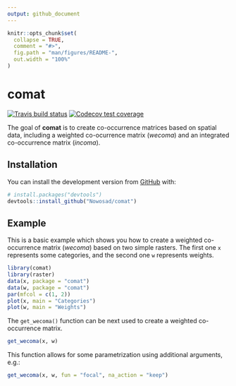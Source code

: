 ```yaml
---
output: github_document
---
```


<!-- README.md is generated from README.Rmd. Please edit that file -->

```r
knitr::opts_chunk$set(
  collapse = TRUE,
  comment = "#>",
  fig.path = "man/figures/README-",
  out.width = "100%"
)
```
# comat

<!-- badges: start -->
[![Travis build status](https://travis-ci.org/Nowosad/comat.svg?branch=master)](https://travis-ci.org/Nowosad/comat)
[![Codecov test coverage](https://codecov.io/gh/Nowosad/comat/branch/master/graph/badge.svg)](https://codecov.io/gh/Nowosad/comat?branch=master)
<!-- badges: end -->

The goal of **comat** is to create co-occurrence matrices based on spatial data, including a weighted co-ocurrence matrix (*wecoma*) and an integrated co-occurrence matrix (*incoma*).

## Installation

<!-- You can install the released version of comat from [CRAN](https://CRAN.R-project.org) with: -->

<!-- ``` r -->
<!-- install.packages("comat") -->
<!-- ``` -->

You can install the development version from [GitHub](https://github.com/) with:

``` r
# install.packages("devtools")
devtools::install_github("Nowosad/comat")
```
## Example

This is a basic example which shows you how to create a weighted co-occurrence matrix (*wecoma*) based on two simple rasters. 
The first one `x` represents some categories, and the second one `w` represents weights.

```r
library(comat)
library(raster)
data(x, package = "comat")
data(w, package = "comat")
par(mfcol = c(1, 2))
plot(x, main = "Categories")
plot(w, main = "Weights")
```

The `get_wecoma()` function can be next used to create a weighted co-occurrence matrix.

```r
get_wecoma(x, w)
```

This function allows for some parametrization using additional arguments, e.g.:

```r
get_wecoma(x, w, fun = "focal", na_action = "keep")
```
